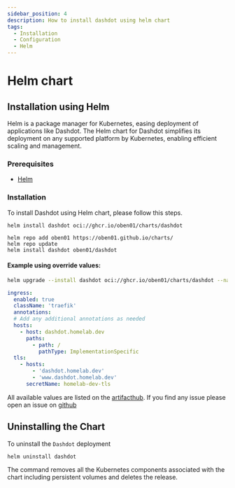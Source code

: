 ```yaml
---
sidebar_position: 4
description: How to install dashdot using helm chart
tags:
  - Installation
  - Configuration
  - Helm
---
```



# Helm chart

## Installation using Helm

Helm is a package manager for Kubernetes, easing deployment of applications like Dashdot. The Helm chart for Dashdot simplifies its deployment on any supported platform by Kubernetes, enabling efficient scaling and management.

### Prerequisites

- [Helm](https://helm.sh/docs/intro/install/)

### Installation

To install Dashdot using Helm chart, please follow this steps.

<Tabs>
  <TabItem value="orange" label="OCI (Recommended)" default>

    helm install dashdot oci://ghcr.io/oben01/charts/dashdot

  </TabItem>
  <TabItem value="apple" label="Traditional">

    helm repo add oben01 https://oben01.github.io/charts/
    helm repo update
    helm install dashdot oben01/dashdot

  </TabItem>
</Tabs>

#### Example using override values:

```bash
helm upgrade --install dashdot oci://ghcr.io/oben01/charts/dashdot --namespace dashdot --create-namespace -f override.yaml
```

```yml title="override.yaml"
ingress:
  enabled: true
  className: 'traefik'
  annotations:
  # Add any additional annotations as needed
  hosts:
    - host: dashdot.homelab.dev
      paths:
        - path: /
          pathType: ImplementationSpecific
  tls:
    - hosts:
        - 'dashdot.homelab.dev'
        - 'www.dashdot.homelab.dev'
      secretName: homelab-dev-tls
```

All available values are listed on the [artifacthub](https://artifacthub.io/packages/helm/oben01/dashdot?modal=values). If you find any issue please open an issue on [github](https://github.com/oben01/charts/issues/new?assignees=oben01&labels=bug&template=bug_report.yaml&name=dashdot)

## Uninstalling the Chart

To uninstall the `Dashdot` deployment

```bash
helm uninstall dashdot
```

The command removes all the Kubernetes components associated with the chart including persistent volumes and deletes the release.
